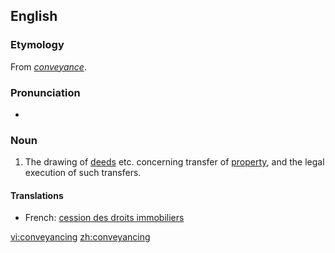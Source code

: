 ==English==

===Etymology===
From ''[[conveyance]]''.

===Pronunciation===
* {{IPA|/kənˈveɪənsɪŋ/}}

===Noun===
{{en-noun|-}}

# {{legal}} The drawing of [[deeds]] etc. concerning transfer of [[property]], and the legal execution of such transfers.

====Translations====
{{trans-top|legal process}}
* French: [[cession des droits immobiliers]] {{f}}
{{trans-mid}}
{{trans-bottom}}

[[vi:conveyancing]]
[[zh:conveyancing]]